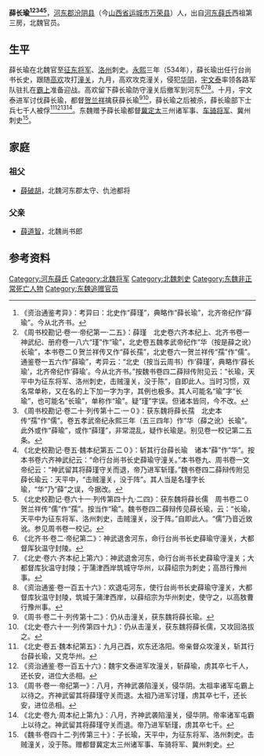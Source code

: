 '''薛长瑜<ref>《资治通鉴考异》：考异曰：北史作“薛瑾”，典略作“薛长瑜”，北齐帝纪作“薛瑜”。今从北齐书。</ref><ref>《周书校勘记·卷一·帝纪第一·二五》：薛瑾　北史卷六齐本纪上、北齐书卷一神武纪、册府卷一八六“瑾”作“瑜”，北史卷五魏孝武帝纪作“华（按是薛之讹）长瑜”，本书卷二０贺兰祥传又作“薛长孺”，北史卷六一贺兰祥传“孺”作“儒”。通鉴卷一五六作“薛瑜”，考异云：“北史（按当云周书）作‘薛瑾’，典略作‘薛长瑜’，北齐帝纪作‘薛瑜’。今从北齐书。”按魏书卷四二薛辩传附见云：“长瑜，天平中为征东将军、洛州刺史，击贼潼关，没于陈”，自即此人。当时习惯，双名常单称，又在名的上下加一字为字，其例也极多。其人可能名“瑜”字“长瑜”，也可能名“长瑜”，单称作“瑜”。疑“瑾”字误。但诸本皆同，今不改。</ref><ref>《周书校勘记·卷二十·列传第十二·一０》：获东魏将薛长孺　北史本传“孺”作“儒”。卷五孝武帝纪永熙三年（五三四年）作“华（薛之讹）长瑜”。此外或作“薛瑜”，或作“薛瑾”，非常混乱，疑作长瑜是。别见卷一校记第二五条。</ref><ref>《北史校勘记·卷五·魏本纪第五·二０》：斩其行台薛长瑜　诸本“薛”作“华”。按本书卷六齐神武纪云：“命行台尚书长史薛瑜守潼关。”本书卷九、周书卷一文帝纪云：“神武留其将薛瑾守关而退，帝乃进军斩瑾。”魏书卷四二薛辩传附见薛长瑜云：天平中，“击贼潼关，没于阵”。其人当是名瑾字长瑜，“华”乃“薛”之误，今据改。</ref><ref>《北史校勘记·卷六十一·列传第四十九·二四》：获东魏将薛长儒　周书卷二０贺兰祥传“儒”作“孺”。按当作“瑜”。魏书卷四二薛辩传见薛长瑜，云：“长瑜，天平中为征东将军、洛州刺史，击贼潼关，没于阵。”自即此人。“儒”乃音近致讹。参见周书卷一校记。</ref>'''{{BD|？||534年| |}}，[[河东郡_(中国)|河东郡]][[汾阴县|汾阴县]]（今[[山西省|山西省]][[运城市|运城市]][[万荣县|万荣县]]）人，出自[[河东薛氏|河东薛氏]]西祖第三房，北魏官员。

== 生平 ==
薛长瑜在北魏官至[[征东将军|征东将军]]、[[洛州_(前秦)|洛州]]刺史。[[永熙_(北魏)|永熙]]三年（534年），薛长瑜出任行台尚书长史，跟随[[高欢|高欢]]攻打[[潼关|潼关]]，九月，高欢攻克潼关，侵犯[[华阴|华阴]]，[[宇文泰|宇文泰]]率领各路军队驻扎在[[霸上|霸上]]准备迎战。高欢留下薛长瑜防守潼关后撤军到河东<ref>《北齐书·卷二·帝纪第二》：神武退舍河东，命行台尚书长史薛瑜守潼关，大都督厍狄温守封陵。</ref><ref>《北史·卷六·齐本纪上第六》：神武退舍河东，命行台尚书长史薛瑜守潼关；大都督库狄温守封陵；于蒲津西岸筑城守华州，以薛绍宗为刺史；高昂行豫州事。</ref><ref>《资治通鉴·卷一百五十六》：欢退屯河东，使行台尚书长史薛瑜守潼关，大都督库狄温守封陵，筑城于蒲津西岸，以薛绍宗为华州刺史，使守之，以高敖曹行豫州事。</ref>。十月，宇文泰进军讨伐薛长瑜，都督[[贺兰祥|贺兰祥]]擒获薛长瑜<ref>《周书·卷二十·列传第十二》：仍从击潼关，获东魏将薛长瑜。</ref><ref>《北史·卷六十一·列传第四十九》：仍从击潼关，获东魏将薛长儒，又攻回洛拔之。</ref>，薛长瑜之后被杀，薛长瑜部下士兵七千人被俘<ref>《北史·卷五·魏本纪第五》：九月己酉，欢东还洛阳。帝亲督众攻潼关，斩其行台薛长瑜，又克华州。</ref><ref>《资治通鉴·卷一百五十六》：魏宇文泰进军攻潼关，斩薛瑜，虏其卒七千人，还长安，进位大丞相。</ref><ref>《周书·卷一·帝纪第一》：八月，齐神武袭陷潼关，侵华阴。太祖率诸军屯霸上以待之。齐神武留其将薛瑾守关而退。太祖乃进军讨瑾，虏其卒七千，还长安，进位丞相。</ref><ref>《北史·卷九·周本纪上第九》：八月，齐神武袭陷潼关，侵华阴。帝率诸军屯霸上以待之。神武留其将薛瑾守关而退。帝乃进军斩瑾，虏其卒七千。</ref>。东魏赠予薛长瑜都督[[冀州_(古代)|冀]][[定州_(北魏)|定]][[太州|太]]三州诸军事、[[车骑将军|车骑将军]]、冀州刺史<ref>《魏书·卷四十二·列传第三十》：子长瑜，天平中，为征东将军、洛州刺史。击贼潼关，没于陈。赠都督冀定太三州诸军事、车骑将军、冀州刺史。</ref>。

==家庭==
=== 祖父===
*[[薛破胡|薛破胡]]，北魏河东郡太守、仇池都将

===父亲===
*[[薛道智|薛道智]]，北魏尚书郎

== 参考资料 ==
{{reflist}}

[[Category:河东薛氏|Category:河东薛氏]]
[[Category:北魏将军|Category:北魏将军]]
[[Category:北魏刺史|Category:北魏刺史]]
[[Category:东魏非正常死亡人物|Category:东魏非正常死亡人物]]
[[Category:东魏追赠官员|Category:东魏追赠官员]]